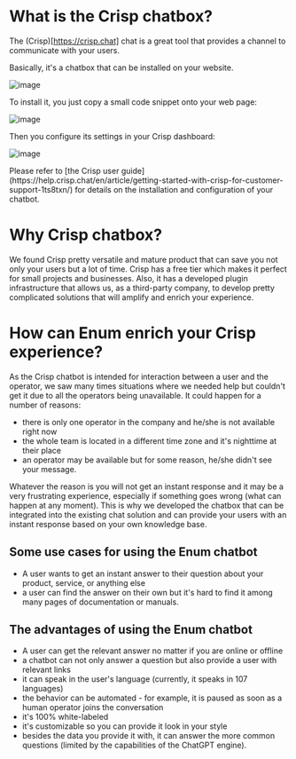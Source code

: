 
# What is the Crisp chatbox?

The (Crisp)[https://crisp.chat] chat is a great tool that provides a channel to communicate with your users. 

Basically, it's a chatbox that can be installed on your website.

![image](https://github.com/StubbornDeer/enum-docs-nextra/assets/91156314/93222558-78c0-4058-b8f0-b9ac019b2a78)

To install it, you just copy a small code snippet onto your web page:

![image](https://github.com/StubbornDeer/enum-docs-nextra/assets/91156314/a515944a-0984-40b9-9552-f744a013525c)

Then you configure its settings in your Crisp dashboard:

![image](https://github.com/StubbornDeer/enum-docs-nextra/assets/91156314/0be10a33-144b-4ca9-a4b4-b354fdd4727f)

<Callout>
Please refer to [the Crisp user guide](https://help.crisp.chat/en/article/getting-started-with-crisp-for-customer-support-1ts8txn/) for details on the installation and configuration of your chatbot.
</Callout>

# Why Crisp chatbox?

We found Crisp pretty versatile and mature product that can save you not only your users but a lot of time. Crisp has a free tier which makes it perfect for small projects and businesses. Also, it has a developed plugin infrastructure that allows us, as a third-party company, to develop pretty complicated solutions that will amplify and enrich your experience.

# How can Enum enrich your Crisp experience?
As the Crisp chatbot is intended for interaction between a user and the operator, we saw many times situations where we needed help but couldn't get it due to all the operators being unavailable.
It could happen for a number of reasons:

- there is only one operator in the company and he/she is not available right now
- the whole team is located in a different time zone and it's nighttime at their place
- an operator may be available but for some reason, he/she didn't see your message.

Whatever the reason is you will not get an instant response and it may be a very frustrating experience, especially if something goes wrong (what can happen at any moment).
This is why we developed the chatbox that can be integrated into the existing chat solution and can provide your users with an instant response based on your own knowledge base.

## Some use cases for using the Enum chatbot

- A user wants to get an instant answer to their question about your product, service, or anything else
- a user can find the answer on their own but it's hard to find it among many pages of documentation or manuals.

## The advantages of using the Enum chatbot

- A user can get the relevant answer no matter if you are online or offline
- a chatbot can not only answer a question but also provide a user with relevant links
- it can speak in the user's language (currently, it speaks in 107 languages)
- the behavior can be automated - for example, it is paused as soon as a human operator joins the conversation
- it's 100% white-labeled
- it's customizable so you can provide it look in your style
- besides the data you provide it with, it can answer the more common questions (limited by the capabilities of the ChatGPT engine).

